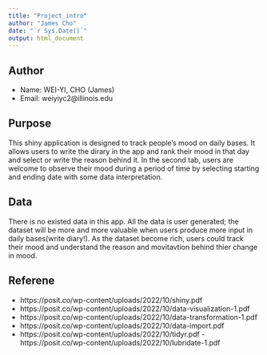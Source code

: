 ```yaml
---
title: "Project_intro"
author: "James Cho"
date: "`r Sys.Date()`"
output: html_document
---
```






## Author 

- Name: WEI-YI, CHO (James)
- Email: weiyiyc2@illinois.edu


## Purpose
This shiny application is designed to track people's mood on daily bases. It allows users to write the dirary in the app and rank their mood in that day and select or write the reason behind it. In the second tab, users are welcome to observe their mood during a period of time by selecting starting and ending date with some data interpretation. 

## Data

There is no existed data in this app. All the data is user generated; the dataset will be more and more valuable when users produce more input in daily bases(write diary!). As the dataset become rich, users could track their mood and understand the reason and movitavtion behind thier change in mood.

## Referene 
- https://posit.co/wp-content/uploads/2022/10/shiny.pdf
- https://posit.co/wp-content/uploads/2022/10/data-visualization-1.pdf
- https://posit.co/wp-content/uploads/2022/10/data-transformation-1.pdf
- https://posit.co/wp-content/uploads/2022/10/data-import.pdf
- https://posit.co/wp-content/uploads/2022/10/tidyr.pdf
-https://posit.co/wp-content/uploads/2022/10/lubridate-1.pdf

<!-- This is an R Markdown document. Markdown is a simple formatting syntax for authoring HTML, PDF, and MS Word documents. For more details on using R Markdown see <http://rmarkdown.rstudio.com>. -->

<!-- When you click the **Knit** button a document will be generated that includes both content as well as the output of any embedded R code chunks within the document. You can embed an R code chunk like this: -->
